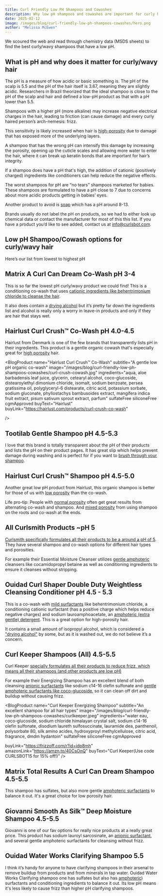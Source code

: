 ```yaml
---
title: Curl Friendly Low PH Shampoos and Cowashes
description: Why low pH shampoos and cowashes are important for curly hair and a comprehensive list of curl friendly options.
date: 2025-02-12
image: /images/blog/curl-friendly-low-ph-shampoos-cowashes/hero.png
author: "Melissa McEwen"
---
```


<Affiliate />


<TableOfContents />




We scoured the web and read through chemistry data (MSDS sheets) to find the best curly/wavy shampoos that have a low pH.

## What is pH and why does it matter for curly/wavy hair
The pH is a measure of how acidic or basic something is. The pH of the scalp is 5.5 and the pH of the hair itself is 3.67, meaning they are slightly acidic. Researchers in Brazil theorized that the ideal shampoo is close to the pH of the scalp and hair <InlineReference id="65" /> and defined a low-pH product as that with a pH lower than 5.5.

Shampoos with a higher pH (more alkaline) may increase negative electrical charges in the hair, leading to friction (can cause damage) and every curly haired person’s arch-nemesis: frizz.

This sensitivity is likely increased when hair is [high-porosity](/porosity/high-porosity) due to damage that has exposed more of the underlying layers.

A shampoo that has the wrong pH can intensify this damage by increasing the porosity, opening up the cuticle scales and allowing more water to enter the hair, where it can break up keratin bonds that are important for hair’s integrity.

If a shampoo does have a pH  that's high, the addition of cationic (positively charged) ingredients like conditioners can help reduce the negative effects.

The worst shampoos for pH are “no tears” shampoos marketed for babies. These shampoos are formulated to have a pH close to 7 due to concerns about more acidic products getting in babies’ eyes.

Another product to avoid is [soap](/categories/soaps) which has a pH around 8-13.

Brands usually do not label the pH on products, so we had to either look up chemical data or contact the manufacturer for most of this this list. If you have a product you’d like to see added, contact us at [info@curlsbot.com](mailto:info@curlsbot.com).



## Low pH Shampoo/Cowash options for curly/wavy hair


Here’s our list from lowest to highest pH


## Matrix A Curl Can Dream Co-Wash pH 3-4

This is so far the lowest pH curly/wavy product we could find! This is a conditioning co-wash that uses [cationic ingredients like behentrimonium chloride to cleanse the hair](/categories/mild-surfactants).

It also does contain a [drying alcohol](/categories/drying-alcohols) but it’s pretty far down the ingredients list and alcohol is really only a worry in leave-in products and only if they are hair that stays wet.

<BlogProduct
  name="Matrix A Curl Can Dream Co-Wash"
  subtitle="For high-porosity hair that needs an extremely gentle cleanser"
  image="/images/blog/curl-friendly-low-ph-shampoos-cowashes/curl-can-dream-cowash.jpg"
  ingredients="aqua water, cetearyl alcohol, behentrimonium chloride, stearyl alcohol, cetyl esters, parfum fragrance, phenoxyethanol, isopropyl alcohol, linalool, citric acid, citronellol, geraniol, glycerin, benzyl salicylate, mel extract honey extract fil c255711 1"
  sulfateFree
  siliconeFree
  buyText="Ulta"
  buyLink="https://www.ulta.com/p/a-curl-can-dream-co-wash-pimprod2026750?sku=2586591"
  amazonLink="https://amzn.to/4h1F3zU"
/>


## Hairlust Curl Crush™ Co-Wash pH 4.0-4.5

Hairlust from Denmark is one of the few brands that transparently lists pH in their ingredients. This product is a gentle organic cowash that's especially great for [high porosity](/porosity/high-porosity) hair.

<BlogProduct
  name="Hairlust Curl Crush™ Co-Wash"
  subtitle="A gentle low pH organic co-wash"
  image="/images/blog/curl-friendly-low-ph-shampoos-cowashes/curl-crush-cowash.jpg"
  ingredients="aqua, aloe barbadensis leaf juice, glycerin, cetearyl alcohol, coco-glucoside, distearoylethyl dimonium chloride, isomalt, sodium benzoate, persea gratissima oil, polyglyceryl-6 distearate, citric acid, potassium sorbate, sodium gluconate, phyllostachys bambusoides extract, mangifera indica fruit extract, pisum sativum sprout extract, parfum"
  sulfateFree
  siliconeFree
  cgmApproved
  buyText="Hairlust"
  buyLink="https://hairlust.com/products/curl-crush-co-wash"

/>

## Tootilab Gentle Shampoo pH 4.5-5.3

I love that this brand is totally transparent about the pH of their products and lists the pH on their product pages. It has great slip which helps prevent damage during washing and is perfect for if you want to [brush through your shampoo](/blog/brush-through-shampoo).

<BlogProduct
  name="Tootilab Gentle Shampoo"
  subtitle="A gentle low pH shampoo"
  image="/images/blog/curl-friendly-low-ph-shampoos-cowashes/tootilab.jpeg"
  ingredients="water aqua, cocamidopropyl betaine, lauryl glucoside, glycerin, sodium methyl cocoyl taurate, aloe barbadensis leaf juice powder, caprylyl capryl glucoside, sodium lauroyl sarcosinate, sodium cocoamphoacetate, inulin, fragrance parfum, benzyl alcohol, polyquaternium-7, potassium sorbate, saccharide isomerate, argan oil glycereth-8 esters, guar hydroxypropyltrimonium chloride, citric acid, sodium chloride, alpha-glucan oligosaccharide, trisodium ethylenediamine disuccinate, tocopherol, helianthus annuus sunflower seed oil, sodium citrate, hexyl cinnamal"
  sulfateFree
  siliconeFree
  cgmApproved
  buyText="Tootilab"
  buyLink="https://collabs.shop/ha9w1t"
/>


## Hairlust Curl Crush™ Shampoo pH 4.5-5.0

Another great low pH product from Hairlust, this organic shampoo is better for those of us with [low porosity](/porosity/low-porosity) than the co-wash.

Life pro-tip: People with [normal porosity](/porosity/normal-porosity) often get great results from alternating co-wash and shampoo. And [mixed porosity](/porosity/mixed-porosity) from using shampoo on the roots and co-wash at the ends.

<BlogProduct
  name="Curl Crush™ Shampoo"
  subtitle="A low pH organic shampoo that provides lightweight moisture "
  image="/images/blog/curl-friendly-low-ph-shampoos-cowashes/CurlCrush-Shampoo.jpg"
  ingredients="aqua, lauryl glucoside, aloe barbadensis leaf juice, glycerin, disodium cocoyl glutamate, propanediol, citric acid, sodium chloride, sodium cocoyl glutamate, sodium benzoate, glyceryl caprylate, inulin, parfum natural, guar hydroxypropyltrimonium chloride, pullulan, polyglyceryl-4 caprate, xanthan gum, potassium sorbate, propylene glycol, sodium gluconate, phyllostachys bambusoides extract, zingiber officinale root extract, euterpe oleracea fruit extract, hydrolyzed rice protein"
  sulfateFree
  siliconeFree
  cgmApproved
  buyText="Hairlust"
  buyLink="https://hairlust.com/products/curl-crush-shampoo"
/>


## All Curlsmith Products ~pH 5

[Curlsmith specifically formulates all their products to be a around a pH of 5](https://help.uk.curlsmith.com/en-US/what-is-the-ph-level-of-your-products-97514). They have several shampoo and co-wash options for different hair types and porosities.

For example their  Essential Moisture Cleanser utilizes [gentle amphoteric](/categories/mild-surfactants) cleansers like cocamidopropyl betaine as well as conditioning ingredients to ensure it cleanses without stripping.

<BlogProduct
  name="Curlsmith Essential Moisture Cleanser"
  subtitle="A gentle low pH shampoo"
  image="/images/blog/curl-friendly-low-ph-shampoos-cowashes/curlsmith.jpeg"
  ingredients="water aqua, cocamidopropyl betaine, sodium methyl cocoyl taurate, lauryl glucoside, sodium chloride, peg-120 methyl glucose trioleate, betaine, helianthus annuus sunflower seed oil, aloe barbadensis leaf juice, selaginella lepidophylla resurrection flower extract, ocimum basilicum basil leaf extract, piper nigrum black pepper seed extract, rosmarinus officinalis rosemary leaf extract, salvia officinalis sage leaf extract, carapa guaianensis andiroba seed oil, propanediol, glycerin, guar hydroxypropyltrimonium chloride, polyquaternium-10, citric acid, phenoxyethanol, sodium benzoate, potassium sorbate, fragrance parfum, limonene, linalool"
  sulfateFree
  siliconeFree
  cgmApproved
  buyText="Curlsmith"
  buyLink="https://curlsmith.com/products/essential-moisture-cleanser"
  amazonLink="https://amzn.to/4jqz9Kg"
/>




## Ouidad Curl Shaper Double Duty Weightless Cleansing Conditioner pH 4.5 - 5.3

This is a co-wash with [mild surfactants](/categories/mild-surfactants) like behentrimonium chloride, a conditioning cationic surfactant (has a positive charge which helps reduce negative charges) and sodium lauroamphoacetate, an [amphoteric (extra gentle) detergent](/categories/mild-surfactants). This is a great option for high-porosity hair.

It contains a small amount of isopropyl alcohol, which is considered a ["drying alcohol"](/categories/drying-alcohols) by some, but as it is washed out, we do not believe it’s a concern.


<BlogProduct
  name="Ouidad Curl Shaper Double Duty Weightless Cleansing Conditioner"
  subtitle="A gentle low pH cowash"
  image="/images/blog/curl-friendly-low-ph-shampoos-cowashes/ouidad-curl-shaper.jpeg"
  ingredients="aqua water eau, stearyl alcohol, sodium lauroamphoacetate, hydroxypropyl starch phosphate, behentrimonium chloride, cetyl alcohol, cocamidopropyl hydroxysultaine, anastatica hierochuntica extract, oryza sativa rice bran oil, hydroxypropyl bis-hydroxyethyldimonium chloride, hexylene glycol, butylene glycol, ceteareth-20, caprylyl glycol, phenoxyethanol, citric acid, disodium edta, isopropyl alcohol, benzyl salicylate, fragrance parfum"
  sulfateFree
  siliconeFree
  buyText="Ouidad"
  buyLink="https://click.linksynergy.com/link?id=9QcV0uNyab0&offerid=929395.38429941031&type=2&murl=https%3a%2f%2fwww.ouidad.com%2fproducts%2fcurl-shaper-double-duty-weightless-cleansing-conditioner%3fvariant%3d44436704788738"
  amazonLink="https://amzn.to/3PJCVRG"
/>



## Curl Keeper Shampoos (All) 4.5-5.5


Curl Keeper [specially formulates all their products to reduce frizz, which means all their shampoos (and other products are low pH)](https://frizzoff.com/blogs/curly-hair-education/ph-levels-why-it-matters-for-curly-hair)

For example their Energizing Shampoo has an excellent blend of both cleansing [anionic surfactants](/groups/surfactants) like sodium c14-16 olefin sulfonate and [gentle amphoteric surfactants like coco-glucoside](/groups/surfactants), so it can clean off dirt and buildup without causing frizz.

<BlogProduct
  name="Curl Keeper Energizing Shampoo"
  subtitle="An excellent shampoo for all hair types"
  image="/images/blog/curl-friendly-low-ph-shampoos-cowashes/curlkeeper.jpeg"
  ingredients="water eau, coco-glucoside, sodium chloride himalayan crystal salt, sodium c14-16 olefin sulfonate, disodium laureth sulfosuccinate, lauramide dea, panthenoil, polysorbate 80, silk amino acides, hydroxyproyl methylcellulose, citric acid, fragrance, dmdm hydantoin"
  sulfateFree
  siliconeFree
  cgmApproved

  buyLink="https://frizzoff.com/r?id=idp8mh"
  amazonLink="https://amzn.to/40CsOnQ"
  buyText="Curl Keeper(Use code CURLSBOT15 for 15% off!)"
/>




## Matrix Total Results A Curl Can Dream Shampoo 4.5-5.5

This shampoo has sulfates, but also more gentle [amphoteric surfactants](groups/surfactants) to balance it out. It's a great choice for low porosity hair.

<BlogProduct
  name="Matrix Total Results A Curl Can Dream Shampoo"
  subtitle="A stronger shampoo for deeper cleansing"
  image="/images/blog/curl-friendly-low-ph-shampoos-cowashes/matrix-curl.jpeg"
  ingredients="aqua water eau, sodium laureth sulfate, lauryl glucoside, cetyl alcohol, sodium chloride, parfum fragrance, glycol distearate, citric acid, ppg-5-ceteth-20, sodium benzoate, sodium hydroxide, cocamidopropyl betaine, disodium edta, salicylic acid, coco-betaine, linalool, citronellol, geraniol, benzyl salicylate, glycerin, mel extract honey extract fil c255709 1"
  siliconeFree
  buyText="Ulta"
  buyLink="https://www.ulta.com/p/a-curl-can-dream-shampoo-pimprod2026749?sku=2586590"
  amazonLink="https://amzn.to/4hllXVp"
/>




## Giovanni Smooth As Silk™ Deep Moisture Shampoo 4.5-5.5


Giovanni is one of our fav options for really nice products at a really great price. This product has sodium lauroyl sarcosinate, an [anionic surfactant](groups/surfactants), and several gentle amphoteric surfactants for cleansing without frizz.


<BlogProduct
  name="Giovanni Smooth As Silk™ Deep Moisture Shampoo"
  subtitle="A low pH shampoo at a great price"
  image="/images/blog/curl-friendly-low-ph-shampoos-cowashes/sas-giovanni.jpg"
  ingredients="aqua purified water, sodium lauroyl sarcosinate, cocamidopropyl betaine, sodium cocoamphoacetate, lauryl glucoside, decyl glucoside, sodium cocoyl glutamate, sodium lauryl glucose carboxylate, glycerin, pyrus malus apple fruit extract, aloe barbadensis aloe vera leaf juice, chamomilla recutita matricaria leaf extract, citrus aurantium dulcis valencia orange extract, citrus grandis grapefruit fruit extract, cymbopogon schoenanthus lemongrass extract, echinacea purpurea extract, glycine soja soybean seed extract, lavandula angustifolia lavender extract, rosmarinus officinalis rosemary leaf extract, macrocystis pyrifera sea kelp extract, mangifera indica mango extract, salix alba willow bark extract, xanthan gum, glycol distearate, panthenol pro-vitamin b5, citric acid, polysorbate 20, potassium sorbate, phenoxyethanol, natural fragrance"
  siliconeFree
  sulfateFree
  cgmApproved
  amazonLink="https://amzn.to/4h15AgY"
/>



## Ouidad Water Works Clarifying Shampoo 5.5


I think it’s handy for anyone to have clarifying shampoos in their arsenal to remove buildup from products and from minerals in tap water. Ouidad Water Works Clarifying shampoo one has sulfates but also has [amphoteric](groups/surfactants)) surfactants and conditioning ingredients to balance it out. Its low pH means it's less likely to cause frizz than higher pH clarifying shampoos.

<BlogProduct
  name="Ouidad Water Works Clarifying Shampoo"
  subtitle="A stronger shampoo ideal for clarifying"
  image="/images/blog/curl-friendly-low-ph-shampoos-cowashes/water-works.png"
  ingredients="water, ammonium laureth sulfate, sodium laureth sulfate, cocomidopropyl betaine, lauryl glucoside, butylene glycol, cocamide mea, polysorbate 20, sodium lauroamphoacetate, panthenol, saccharum officinarum sugar cane extract, citrus medica limonum lemon peel extract, citrus aurantium dulcis orange fruit extract, pyrus malus apple fruit extract, camellia oleifera leaf extract, cetrimonium chloride, polyquaternium-59, polyquaternium-10, citrus aurantium dulcis orange peel oil, citrus tangerina tangerine peel oil, disodium edta, methychloroisothiazolinone, methylisothiazolinone"
  siliconeFree
  buyLink="https://www.ouidad.com/products/water-works-clarifying-shampoo"
  buyText="Ouidad"
  amazonLink="https://amzn.to/4jXtkUX"
/>













<AutoReferencesList />
